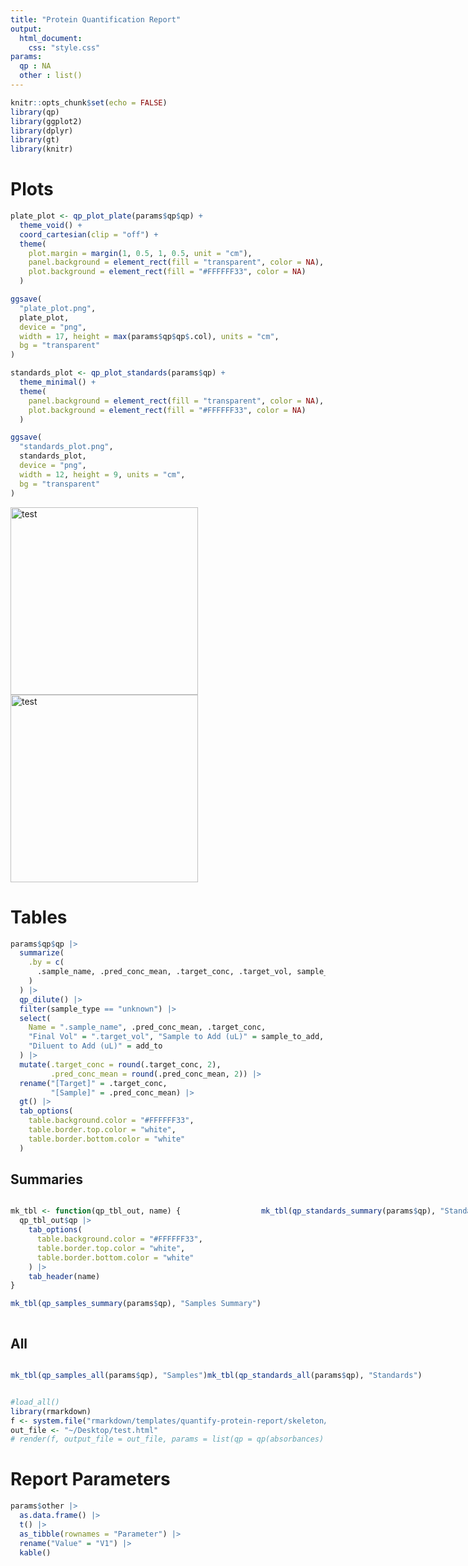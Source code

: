 ```yaml
---
title: "Protein Quantification Report"
output:
  html_document:
    css: "style.css"
params:
  qp : NA
  other : list()
---
```


```r
knitr::opts_chunk$set(echo = FALSE)
library(qp)
library(ggplot2)
library(dplyr)
library(gt)
library(knitr)
```


# Plots
```r
plate_plot <- qp_plot_plate(params$qp$qp) +
  theme_void() +
  coord_cartesian(clip = "off") +
  theme(
    plot.margin = margin(1, 0.5, 1, 0.5, unit = "cm"),
    panel.background = element_rect(fill = "transparent", color = NA),
    plot.background = element_rect(fill = "#FFFFFF33", color = NA)
  )

ggsave(
  "plate_plot.png",
  plate_plot,
  device = "png",
  width = 17, height = max(params$qp$qp$.col), units = "cm",
  bg = "transparent"
)
```

```r
standards_plot <- qp_plot_standards(params$qp) +
  theme_minimal() +
  theme(
    panel.background = element_rect(fill = "transparent", color = NA),
    plot.background = element_rect(fill = "#FFFFFF33", color = NA)
  )

ggsave(
  "standards_plot.png",
  standards_plot,
  device = "png",
  width = 12, height = 9, units = "cm",
  bg = "transparent"
)
```

![test](plate_plot.png){height=300px} ![test](standards_plot.png){height=300px}

# Tables


```r

params$qp$qp |>
  summarize(
    .by = c(
      .sample_name, .pred_conc_mean, .target_conc, .target_vol, sample_type
    )
  ) |>
  qp_dilute() |>
  filter(sample_type == "unknown") |>
  select(
    Name = ".sample_name", .pred_conc_mean, .target_conc,
    "Final Vol" = ".target_vol", "Sample to Add (uL)" = sample_to_add,
    "Diluent to Add (uL)" = add_to
  ) |>
  mutate(.target_conc = round(.target_conc, 2),
         .pred_conc_mean = round(.pred_conc_mean, 2)) |>
  rename("[Target]" = .target_conc,
         "[Sample]" = .pred_conc_mean) |>
  gt() |>
  tab_options(
    table.background.color = "#FFFFFF33",
    table.border.top.color = "white",
    table.border.bottom.color = "white"
  )

```


## Summaries
:::: {style="display: flex; justify-content: space-between;"}

::: {}

```r
mk_tbl <- function(qp_tbl_out, name) {
  qp_tbl_out$qp |>
    tab_options(
      table.background.color = "#FFFFFF33",
      table.border.top.color = "white",
      table.border.bottom.color = "white"
    ) |>
    tab_header(name)
}

mk_tbl(qp_samples_summary(params$qp), "Samples Summary")
```

:::


::: {}

```r
mk_tbl(qp_standards_summary(params$qp), "Standards Summary")
```

:::


::::

## All
:::: {style="display: flex; justify-content: space-between;"}

:::{}

```r
mk_tbl(qp_samples_all(params$qp), "Samples")
```

:::

:::{}

```r
mk_tbl(qp_standards_all(params$qp), "Standards")
```

:::


::::


```r
#load_all()
library(rmarkdown)
f <- system.file("rmarkdown/templates/quantify-protein-report/skeleton/skeleton.Rmd", package = "qp")
out_file <- "~/Desktop/test.html"
# render(f, output_file = out_file, params = list(qp = qp(absorbances) |> qp_dilute(), other = list(foo = "bar", fruit = "banana")))
```

# Report Parameters

```r
params$other |>
  as.data.frame() |>
  t() |>
  as_tibble(rownames = "Parameter") |>
  rename("Value" = "V1") |>
  kable()
```
